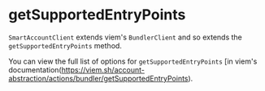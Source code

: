 
<VersionWarning version="0.2" />

# getSupportedEntryPoints

`SmartAccountClient` extends viem's `BundlerClient` and so extends the `getSupportedEntryPoints` method.

You can view the full list of options for `getSupportedEntryPoints` [in viem's documentation(https://viem.sh/account-abstraction/actions/bundler/getSupportedEntryPoints).
